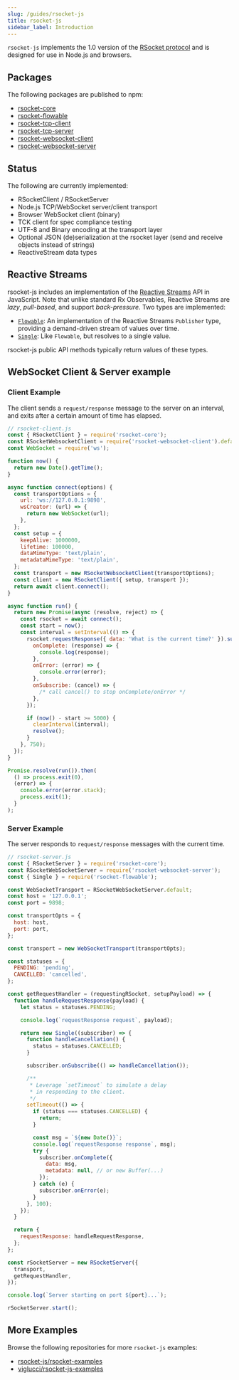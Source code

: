 ```yaml
---
slug: /guides/rsocket-js
title: rsocket-js
sidebar_label: Introduction
---
```


`rsocket-js` implements the 1.0 version of the [RSocket protocol](./protocol)
and is designed for use in Node.js and browsers.

## Packages

The following packages are published to npm:

- [rsocket-core](https://www.npmjs.com/package/rsocket-core)
- [rsocket-flowable](https://www.npmjs.com/package/rsocket-flowable)
- [rsocket-tcp-client](https://www.npmjs.com/package/rsocket-tcp-client)
- [rsocket-tcp-server](https://www.npmjs.com/package/rsocket-tcp-server)
- [rsocket-websocket-client](https://www.npmjs.com/package/rsocket-websocket-client)
- [rsocket-websocket-server](https://www.npmjs.com/package/rsocket-websocket-server)

## Status

The following are currently implemented:

- RSocketClient / RSocketServer
- Node.js TCP/WebSocket server/client transport
- Browser WebSocket client (binary)
- TCK client for spec compliance testing
- UTF-8 and Binary encoding at the transport layer
- Optional JSON (de)serialization at the rsocket layer (send and receive objects instead of strings)
- ReactiveStream data types

## Reactive Streams

rsocket-js includes an implementation of the [Reactive Streams](http://www.reactive-streams.org/)
API in JavaScript. Note that unlike standard Rx Observables, Reactive Streams are
_lazy_, _pull-based_, and support _back-pressure_. Two types are implemented:

- [`Flowable`](./rsocket-js/rsocket-flowable/flowable): An implementation of the Reactive Streams `Publisher` type,
  providing a demand-driven stream of values over time.
- [`Single`](./rsocket-js/rsocket-flowable/single): Like `Flowable`, but resolves to a single value.

rsocket-js public API methods typically return values of these types.

## WebSocket Client & Server example

### Client Example

The client sends a `request/response` message to the server on an interval, and exits after a certain amount of time has elapsed.

```js
// rsocket-client.js
const { RSocketClient } = require('rsocket-core');
const RSocketWebsocketClient = require('rsocket-websocket-client').default;
const WebSocket = require('ws');

function now() {
  return new Date().getTime();
}

async function connect(options) {
  const transportOptions = {
    url: 'ws://127.0.0.1:9898',
    wsCreator: (url) => {
      return new WebSocket(url);
    },
  };
  const setup = {
    keepAlive: 1000000,
    lifetime: 100000,
    dataMimeType: 'text/plain',
    metadataMimeType: 'text/plain',
  };
  const transport = new RSocketWebsocketClient(transportOptions);
  const client = new RSocketClient({ setup, transport });
  return await client.connect();
}

async function run() {
  return new Promise(async (resolve, reject) => {
    const rsocket = await connect();
    const start = now();
    const interval = setInterval(() => {
      rsocket.requestResponse({ data: 'What is the current time?' }).subscribe({
        onComplete: (response) => {
          console.log(response);
        },
        onError: (error) => {
          console.error(error);
        },
        onSubscribe: (cancel) => {
          /* call cancel() to stop onComplete/onError */
        },
      });

      if (now() - start >= 5000) {
        clearInterval(interval);
        resolve();
      }
    }, 750);
  });
}

Promise.resolve(run()).then(
  () => process.exit(0),
  (error) => {
    console.error(error.stack);
    process.exit(1);
  }
);
```

### Server Example

The server responds to `request/response` messages with the current time.

```js
// rsocket-server.js
const { RSocketServer } = require('rsocket-core');
const RSocketWebSocketServer = require('rsocket-websocket-server');
const { Single } = require('rsocket-flowable');

const WebSocketTransport = RSocketWebSocketServer.default;
const host = '127.0.0.1';
const port = 9898;

const transportOpts = {
  host: host,
  port: port,
};

const transport = new WebSocketTransport(transportOpts);

const statuses = {
  PENDING: 'pending',
  CANCELLED: 'cancelled',
};

const getRequestHandler = (requestingRSocket, setupPayload) => {
  function handleRequestResponse(payload) {
    let status = statuses.PENDING;

    console.log(`requestResponse request`, payload);

    return new Single((subscriber) => {
      function handleCancellation() {
        status = statuses.CANCELLED;
      }

      subscriber.onSubscribe(() => handleCancellation());

      /**
       * Leverage `setTimeout` to simulate a delay
       * in responding to the client.
       */
      setTimeout(() => {
        if (status === statuses.CANCELLED) {
          return;
        }

        const msg = `${new Date()}`;
        console.log(`requestResponse response`, msg);
        try {
          subscriber.onComplete({
            data: msg,
            metadata: null, // or new Buffer(...)
          });
        } catch (e) {
          subscriber.onError(e);
        }
      }, 100);
    });
  }

  return {
    requestResponse: handleRequestResponse,
  };
};

const rSocketServer = new RSocketServer({
  transport,
  getRequestHandler,
});

console.log(`Server starting on port ${port}...`);

rSocketServer.start();
```

## More Examples

Browse the following repositories for more `rsocket-js` examples:

- [rsocket-js/rsocket-examples](https://github.com/rsocket/rsocket-js/tree/master/packages/rsocket-examples/src)
- [viglucci/rsocket-js-examples](https://github.com/viglucci/rsocket-js-examples)

